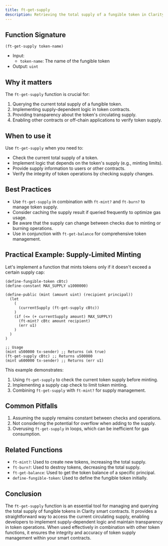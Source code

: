```yaml
---
title: ft-get-supply
description: Retrieving the total supply of a fungible token in Clarity smart contracts.
---
```


## Function Signature

```clarity
(ft-get-supply token-name)
```

- Input: 
  - `token-name`: The name of the fungible token
- Output: `uint`

## Why it matters

The `ft-get-supply` function is crucial for:

1. Querying the current total supply of a fungible token.
2. Implementing supply-dependent logic in token contracts.
3. Providing transparency about the token's circulating supply.
4. Enabling other contracts or off-chain applications to verify token supply.

## When to use it

Use `ft-get-supply` when you need to:

- Check the current total supply of a token.
- Implement logic that depends on the token's supply (e.g., minting limits).
- Provide supply information to users or other contracts.
- Verify the integrity of token operations by checking supply changes.

## Best Practices

- Use `ft-get-supply` in combination with `ft-mint?` and `ft-burn?` to manage token supply.
- Consider caching the supply result if queried frequently to optimize gas usage.
- Be aware that the supply can change between checks due to minting or burning operations.
- Use in conjunction with `ft-get-balance` for comprehensive token management.

## Practical Example: Supply-Limited Minting

Let's implement a function that mints tokens only if it doesn't exceed a certain supply cap:

```clarity
(define-fungible-token cBtc)
(define-constant MAX_SUPPLY u1000000)

(define-public (mint (amount uint) (recipient principal))
  (let
    (
      (currentSupply (ft-get-supply cBtc))
    )
    (if (<= (+ currentSupply amount) MAX_SUPPLY)
      (ft-mint? cBtc amount recipient)
      (err u1)
    )
  )
)

;; Usage
(mint u500000 tx-sender) ;; Returns (ok true)
(ft-get-supply cBtc) ;; Returns u500000
(mint u600000 tx-sender) ;; Returns (err u1)
```

This example demonstrates:
1. Using `ft-get-supply` to check the current token supply before minting.
2. Implementing a supply cap check to limit token minting.
3. Combining `ft-get-supply` with `ft-mint?` for supply management.

## Common Pitfalls

1. Assuming the supply remains constant between checks and operations.
2. Not considering the potential for overflow when adding to the supply.
3. Overusing `ft-get-supply` in loops, which can be inefficient for gas consumption.

## Related Functions

- `ft-mint?`: Used to create new tokens, increasing the total supply.
- `ft-burn?`: Used to destroy tokens, decreasing the total supply.
- `ft-get-balance`: Used to get the token balance of a specific principal.
- `define-fungible-token`: Used to define the fungible token initially.

## Conclusion

The `ft-get-supply` function is an essential tool for managing and querying the total supply of fungible tokens in Clarity smart contracts. It provides a straightforward way to access the current circulating supply, enabling developers to implement supply-dependent logic and maintain transparency in token operations. When used effectively in combination with other token functions, it ensures the integrity and accuracy of token supply management within your smart contracts.
